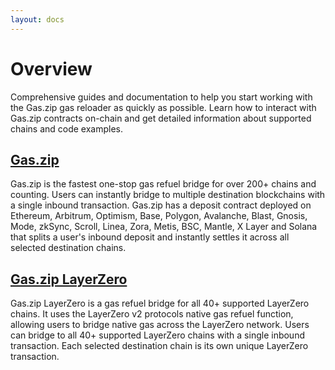 ```yaml
---
layout: docs
---
```


# Overview

Comprehensive guides and documentation to help you start working with the Gas.zip gas reloader as quickly as possible. Learn how to interact with Gas.zip contracts on-chain and get detailed information about supported chains and code examples.

## <a href="./gas">Gas.zip</a>

Gas.zip is the fastest one-stop gas refuel bridge for over 200+ chains and counting. Users can instantly bridge to multiple destination blockchains with a single inbound transaction. Gas.zip has a deposit contract deployed on Ethereum, Arbitrum, Optimism, Base, Polygon, Avalanche, Blast, Gnosis, Mode, zkSync, Scroll, Linea, Zora, Metis, BSC, Mantle, X Layer and Solana that splits a user's inbound deposit and instantly settles it across all selected destination chains.

## <a href="./layerzero">Gas.zip LayerZero</a>

Gas.zip LayerZero is a gas refuel bridge for all 40+ supported LayerZero chains. It uses the LayerZero v2 protocols native gas refuel function, allowing users to bridge native gas across the LayerZero network. Users can bridge to all 40+ supported LayerZero chains with a single inbound transaction. Each selected destination chain is its own unique LayerZero transaction.
